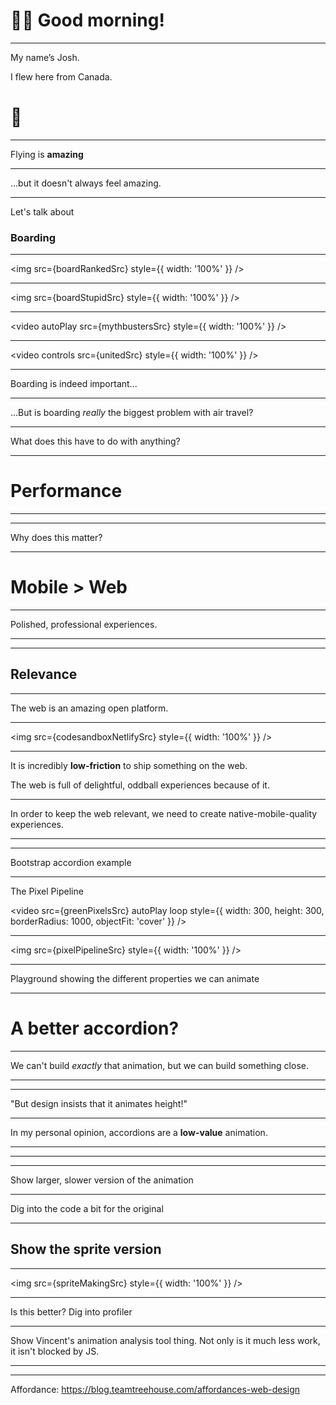 

# 👋🏻 Good morning!

---

My name’s Josh.

I flew here from Canada.

# 🛫

---

Flying is **amazing**

---

...but it doesn't always feel amazing.

---

Let's talk about

### Boarding

---


<img src={boardRankedSrc} style={{ width: '100%' }} />

---


<img src={boardStupidSrc} style={{ width: '100%' }} />

---


<video autoPlay src={mythbustersSrc} style={{ width: '100%' }} />

---


<video controls src={unitedSrc} style={{ width: '100%' }} />

---

Boarding is indeed important...

---

...But is boarding _really_ the biggest problem with air travel?

---

What does this have to do with anything?

---

# Performance

---

<TitleCard />

---

Why does this matter?

<!--

It's easy to make the case for page-load time;
If someone spends more than X seconds staring at a blank screen after
clicking the link to your site, they'll eventually bail. You get less visitors.

-->

---

# Mobile > Web

---

Polished, professional experiences.

<!--

The rest of their experience is really important too. Smooth, jank-free
animations are what make a product feel polished and professional.

People like to use polished, professional experiences. And that's what they're
getting, in native mobile apps.

-->

---


<SpacedRow>
  <Avatar name="Matt G Perry" src={mattPerryDevSrc} />
  <Avatar name="Chantastic" src={chantasticSrc} />
</SpacedRow>

<Footnote
  title="React Podcast #35"
  subtitle="Make the Web Look Great, with Matt Perry"
  href="https://reactpodcast.simplecast.fm/35"
/>

---

## Relevance

<!-- Matt Perry's ideas about the web as a uniquely open platform -->

---

The web is an amazing open platform.

---


<img src={codesandboxNetlifySrc} style={{ width: '100%' }} />

---

It is incredibly **low-friction** to ship something on the web.

The web is full of delightful, oddball experiences because of it.

---

In order to keep the web relevant, we need to create native-mobile-quality experiences.

---

<AnimationIntroScreen title="Accordions" />

---

<!--

- Go to the bootstrap accordion demo, show how it works
- Pull up the devtools
- Record opening and closing
- Explain the FPS count - ideally we want 60fps. This is the native refresh rate of a lot of devices, and it's also just a buttery target.
- 60fps -> 16.6ms/frame
- zoom into a slower frame
- Focus on layout and paint
- Show how the ENTIRE PAGE is being repainted
-->

<ExternalLink href="https://getbootstrap.com/docs/4.0/components/collapse/#accordion-example">
  Bootstrap accordion example
</ExternalLink>

---


The Pixel Pipeline

<video
  src={greenPixelsSrc}
  autoPlay
  loop
  style={{ width: 300, height: 300, borderRadius: 1000, objectFit: 'cover' }}
/>

---



<img src={pixelPipelineSrc} style={{ width: '100%' }} />

---

Playground showing the different properties we can animate

---

# A better accordion?

---

We can't build _exactly_ that animation, but we can build something close.

---


<AccordionExample />

---

"But design insists that it animates height!"

<!--

Talk about how engineers ultimately control what ships, and that we should
pick our battles.

Note that design is often so insistent because engineers are lazy. By going the extra mile when it is performant to do so, we build trust with design, and they'll be more likely to accept it when we say "this animation just can't be done performantly on the web"

-->

---

In my personal opinion, accordions are a **low-value** animation.

---

<AnimationIntroScreen title="Like Button" />

---


<SpacedRow>
  <Tweet tweetContents="Hello React Europe! 👋🏻" />
</SpacedRow>

---

Show larger, slower version of the animation

---

Dig into the code a bit for the original

---


<LikeSprite />

## Show the sprite version

---


<img src={spriteMakingSrc} style={{ width: '100%' }} />

---

Is this better? Dig into profiler

---

Show Vincent's animation analysis tool thing. Not only is it much less work, it isn't blocked by JS.

---

---

Affordance: https://blog.teamtreehouse.com/affordances-web-design
